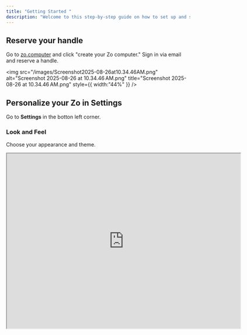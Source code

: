```yaml
---
title: "Getting Started "
description: "Welcome to this step-by-step guide on how to set up and start using your Zo computer."
---
```


## Reserve your handle

Go to [zo.computer](zo.computer) and click "create your Zo computer." Sign in via email and reserve a handle.

<img
  src="/images/Screenshot2025-08-26at10.34.46AM.png"
  alt="Screenshot 2025-08-26 at 10.34.46 AM.png"
  title="Screenshot 2025-08-26 at 10.34.46 AM.png"
  style={{ width:"44%" }}
/>

## Personalize your Zo in Settings

Go to **Settings** in the botton left corner.

### **Look and Feel**

Choose your appearance and theme.

<iframe src="https://drive.google.com/file/d/1AfmelmG0izNVdslIIV6DAm9oObnIbo49/preview" width="640" height="480" allow="autoplay" />

### **Your AI**

**Get access to all models: **Choose from the best leading chat and image models

<iframe src="https://drive.google.com/file/d/1NlLRVGAftQP8ifhU4HL6smFCtqiXx9tr/preview" width="640" height="480" allow="autoplay" />

**Add rules: **Tell Zo to chat in a certain way, create or organize files based on prompts, and more

![Screenshot 2025-08-26 at 10.57.16 AM.png](/images/Screenshot2025-08-26at10.57.16AM.png)

**Create Zofiles: **Zofiles are personas for specific occasions to enhance work or just for fun

![settings zofile.png](/images/settingszofile.png)

Toggled them on from settings, or simply choose the right Zofile when you create a new chat.

![Screenshot 2025-08-26 at 1.06.50 PM.png](/images/Screenshot2025-08-26at1.06.50PM.png)

### Integrations

**Connect your Google Drive, Google Calendar, and Notion: **Make sure to enable both read and write access so Zo can do tasks such as adding removing appointments, editing files, and more\!

<iframe src="https://drive.google.com/file/d/1mCqW2rtJb7CYvO-bRH8IaT2TtrmmH2ee/preview" width="640" height="480" allow="autoplay" />

**Connect your email and phone number: **Email your Zo ([yourusername@zo.computer](mailto:yourusername@zo.computer)) from as many emails as you'd like to get content from your Zo files, save articles, organize your workspace, execute work, and more. Link your phone number so you can talk to Zo even more easily to do all of the above.

![link email and text.png](/images/linkemailandtext.png)

### Developer

Find additional settings in this section, including customizing your chat to pop out as a second window, and enabling secrets for different development environments.

![Screenshot 2025-08-26 at 1.22.15 PM.png](/images/Screenshot2025-08-26at1.22.15PM.png)